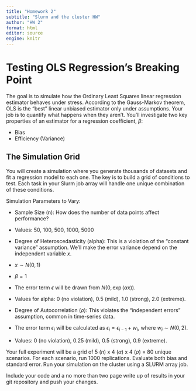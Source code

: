 ```yaml
---
title: "Homework 2"
subtitle: "Slurm and the cluster HW"
author: "HW 2"
format: html
editor: source
engine: knitr
---
```


# Testing OLS Regression's Breaking Point
The goal is to simulate how the Ordinary Least Squares linear regression estimator behaves under stress. According to the Gauss-Markov theorem, OLS is the "best" linear unbiased estimator only under assumptions. Your job is to quantify what happens when they aren't.
You'll investigate two key properties of an estimator for a regression coefficient, $\beta$:

+ Bias
+ Efficiency (Variance)

## The Simulation Grid 
You will create a simulation where you generate thousands of datasets and fit a regression model to each one. The key is to build a grid of conditions to test. Each task in your Slurm job array will handle one unique combination of these conditions.

Simulation Parameters to Vary:

+ Sample Size (n): How does the number of data points affect performance?
+ Values: 50, 100, 500, 1000, 5000
+ Degree of Heteroscedasticity (alpha): This is a violation of the "constant variance" assumption. We'll make the error variance depend on the independent variable $x$.

+ $x \sim N(0,1)$
+ $\beta = 1$
+ The error term $\epsilon$ will be drawn from $N(0, \exp(\alpha x))$. 
+ Values for alpha: 0 (no violation), 0.5 (mild), 1.0 (strong), 2.0 (extreme).
+ Degree of Autocorrelation ($\rho$): This violates the "independent errors" assumption, common in time-series data.
+ The error term $\epsilon_i$ will be calculated as  $\epsilon_i = \epsilon_{i −1} + w_i$, where $w_i \sim N(0,2)$.
+ Values: 0 (no violation), 0.25 (mild), 0.5 (strong), 0.9 (extreme).

Your full experiment will be a grid of 5 ($n$) x 4 ($\alpha$) x 4 ($\rho$) = 80 unique scenarios. For each scenario, run $1000$ replications.  Evaluate both bias and standard error. Run your simulation on the cluster using a SLURM array job.

Include your code and a no more than two page write up of results in your git repository and push your changes. 
